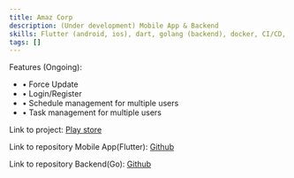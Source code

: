 ```yaml
---
title: Amaz Corp
description: (Under development) Mobile App & Backend
skills: Flutter (android, ios), dart, golang (backend), docker, CI/CD, GCP (Cloud Run), PostgreSQL
tags: []
---
```


Features (Ongoing):

- • Force Update
- • Login/Register
- • Schedule management for multiple users
- • Task management for multiple users

Link to project: <A href="https://play.google.com/store/apps/details?id=corp.toro.amaz_corp_mobile">Play store</A>

Link to repository Mobile App(Flutter): <A href="https://github.com/cholazzzb/amaz_corp_mobile">Github</A>

Link to repository Backend(Go): <A href="https://github.com/cholazzzb/amaz_corp_be">Github</A>
